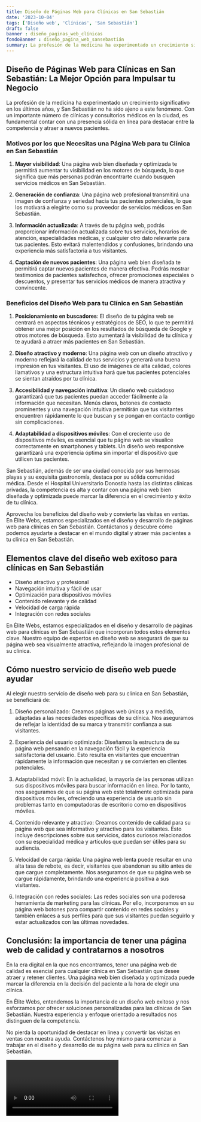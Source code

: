 ```yaml
---
title: Diseño de Páginas Web para Clínicas en San Sebastián
date: '2023-10-04'
tags: ['Diseño web', 'Clínicas', 'San Sebastián']
draft: false
banner : diseño_paginas_web_clínicas
fondoBanner : diseño_pagina_web_sansebastián
summary: La profesión de la medicina ha experimentado un crecimiento significativo en los últimos años, y San Sebastián no ha sido ajeno a este fenómeno. Con un importante número de clínicas y consultorios médicos en la ciudad, es fundamental contar con una presencia sólida en línea para destacar entre la competencia y atraer a nuevos pacientes.
---
```


## Diseño de Páginas Web para Clínicas en San Sebastián: La Mejor Opción para Impulsar tu Negocio

La profesión de la medicina ha experimentado un crecimiento significativo en los últimos años, y San Sebastián no ha sido ajeno a este fenómeno. Con un importante número de clínicas y consultorios médicos en la ciudad, es fundamental contar con una presencia sólida en línea para destacar entre la competencia y atraer a nuevos pacientes.

### Motivos por los que Necesitas una Página Web para tu Clínica en San Sebastián

1. **Mayor visibilidad**: Una página web bien diseñada y optimizada te permitirá aumentar tu visibilidad en los motores de búsqueda, lo que significa que más personas podrán encontrarte cuando busquen servicios médicos en San Sebastián.

2. **Generación de confianza**: Una página web profesional transmitirá una imagen de confianza y seriedad hacia tus pacientes potenciales, lo que los motivará a elegirte como su proveedor de servicios médicos en San Sebastián.

3. **Información actualizada**: A través de tu página web, podrás proporcionar información actualizada sobre tus servicios, horarios de atención, especialidades médicas, y cualquier otro dato relevante para tus pacientes. Esto evitará malentendidos y confusiones, brindando una experiencia más satisfactoria a tus visitantes.

4. **Captación de nuevos pacientes**: Una página web bien diseñada te permitirá captar nuevos pacientes de manera efectiva. Podrás mostrar testimonios de pacientes satisfechos, ofrecer promociones especiales o descuentos, y presentar tus servicios médicos de manera atractiva y convincente.

### Beneficios del Diseño Web para tu Clínica en San Sebastián

1. **Posicionamiento en buscadores**: El diseño de tu página web se centrará en aspectos técnicos y estratégicos de SEO, lo que te permitirá obtener una mejor posición en los resultados de búsqueda de Google y otros motores de búsqueda. Esto aumentará la visibilidad de tu clínica y te ayudará a atraer más pacientes en San Sebastián.

2. **Diseño atractivo y moderno**: Una página web con un diseño atractivo y moderno reflejará la calidad de tus servicios y generará una buena impresión en tus visitantes. El uso de imágenes de alta calidad, colores llamativos y una estructura intuitiva hará que tus pacientes potenciales se sientan atraídos por tu clínica.

3. **Accesibilidad y navegación intuitiva**: Un diseño web cuidadoso garantizará que tus pacientes puedan acceder fácilmente a la información que necesitan. Menús claros, botones de contacto prominentes y una navegación intuitiva permitirán que tus visitantes encuentren rápidamente lo que buscan y se pongan en contacto contigo sin complicaciones.

4. **Adaptabilidad a dispositivos móviles**: Con el creciente uso de dispositivos móviles, es esencial que tu página web se visualice correctamente en smartphones y tablets. Un diseño web responsive garantizará una experiencia óptima sin importar el dispositivo que utilicen tus pacientes.

San Sebastián, además de ser una ciudad conocida por sus hermosas playas y su exquisita gastronomía, destaca por su sólida comunidad médica. Desde el Hospital Universitario Donostia hasta las distintas clínicas privadas, la competencia es alta y contar con una página web bien diseñada y optimizada puede marcar la diferencia en el crecimiento y éxito de tu clínica.

Aprovecha los beneficios del diseño web y convierte las visitas en ventas. En Élite Webs, estamos especializados en el diseño y desarrollo de páginas web para clínicas en San Sebastián. Contáctanos y descubre cómo podemos ayudarte a destacar en el mundo digital y atraer más pacientes a tu clínica en San Sebastián.

<GifSeo />

<Cta />

## Elementos clave del diseño web exitoso para clínicas en San Sebastián

- Diseño atractivo y profesional
- Navegación intuitiva y fácil de usar
- Optimización para dispositivos móviles
- Contenido relevante y de calidad
- Velocidad de carga rápida
- Integración con redes sociales

En Élite Webs, estamos especializados en el diseño y desarrollo de páginas web para clínicas en San Sebastián que incorporan todos estos elementos clave. Nuestro equipo de expertos en diseño web se asegurará de que su página web sea visualmente atractiva, reflejando la imagen profesional de su clínica.

## Cómo nuestro servicio de diseño web puede ayudar

Al elegir nuestro servicio de diseño web para su clínica en San Sebastián, se beneficiará de:

1. Diseño personalizado: Creamos páginas web únicas y a medida, adaptadas a las necesidades específicas de su clínica. Nos aseguramos de reflejar la identidad de su marca y transmitir confianza a sus visitantes.

2. Experiencia del usuario optimizada: Diseñamos la estructura de su página web pensando en la navegación fácil y la experiencia satisfactoria del usuario. Esto resulta en visitantes que encuentran rápidamente la información que necesitan y se convierten en clientes potenciales.

3. Adaptabilidad móvil: En la actualidad, la mayoría de las personas utilizan sus dispositivos móviles para buscar información en línea. Por lo tanto, nos aseguramos de que su página web esté totalmente optimizada para dispositivos móviles, ofreciendo una experiencia de usuario sin problemas tanto en computadoras de escritorio como en dispositivos móviles.

4. Contenido relevante y atractivo: Creamos contenido de calidad para su página web que sea informativo y atractivo para los visitantes. Esto incluye descripciones sobre sus servicios, datos curiosos relacionados con su especialidad médica y artículos que puedan ser útiles para su audiencia.

5. Velocidad de carga rápida: Una página web lenta puede resultar en una alta tasa de rebote, es decir, visitantes que abandonan su sitio antes de que cargue completamente. Nos aseguramos de que su página web se cargue rápidamente, brindando una experiencia positiva a sus visitantes.

6. Integración con redes sociales: Las redes sociales son una poderosa herramienta de marketing para las clínicas. Por ello, incorporamos en su página web botones para compartir contenido en redes sociales y también enlaces a sus perfiles para que sus visitantes puedan seguirlo y estar actualizados con las últimas novedades.

## Conclusión: la importancia de tener una página web de calidad y contratarnos a nosotros

En la era digital en la que nos encontramos, tener una página web de calidad es esencial para cualquier clínica en San Sebastián que desee atraer y retener clientes. Una página web bien diseñada y optimizada puede marcar la diferencia en la decisión del paciente a la hora de elegir una clínica.

En Élite Webs, entendemos la importancia de un diseño web exitoso y nos esforzamos por ofrecer soluciones personalizadas para las clínicas de San Sebastián. Nuestra experiencia y enfoque orientado a resultados nos distinguen de la competencia.

No pierda la oportunidad de destacar en línea y convertir las visitas en ventas con nuestra ayuda. Contáctenos hoy mismo para comenzar a trabajar en el diseño y desarrollo de su página web para su clínica en San Sebastián.

<Video />

<CtaBot job='Clínicas' city='San Sebastián'/>

<Gmaps query='San Sebastián+españa+maps' />